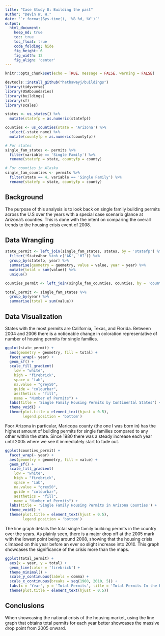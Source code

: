 ---
title: "Case Study 8: Building the past"
author: "Devin W. H."
date: "`r format(Sys.time(), '%B %d, %Y')`"
output:
  html_document:  
    keep_md: true
    toc: true
    toc_float: true
    code_folding: hide
    fig_height: 6
    fig_width: 12
    fig_align: 'center'
---

```{r, echo=FALSE}

knitr::opts_chunk$set(echo = TRUE, message = FALSE, warning = FALSE)

```

```{r load_libraries, include=FALSE}

devtools::install_github("hathawayj/buildings")
library(tidyverse)
library(USAboundaries)
library(buildings)
library(sf)
library(scales)

```

```{r load_data}

states <- us_states() %>%
  mutate(statefp = as.numeric(statefp))

counties <- us_counties(state = 'Arizona') %>%
  select(-state_name) %>%
  mutate(countyfp = as.numeric(countyfp))

# For states
single_fam_states <- permits %>%
  filter(variable == 'Single Family') %>%
  rename(statefp = state, countyfp = county)

# For counties in Alaska
single_fam_counties <- permits %>%
  filter(state == 4, variable == 'Single Family') %>%
  rename(statefp = state, countyfp = county)

```

## Background

The purpose of this analysis is to look back on single family building permits across the U.S over the years with a special case scenario glance at Arizona's counties. This is done with the intent on comparing the overall trends to the housing crisis event of 2008.

## Data Wrangling

```{r tidy_data}

state_permit <- left_join(single_fam_states, states, by = 'statefp') %>%
  filter(!StateAbbr %in% c('AK', 'HI')) %>%
  group_by(statefp, year) %>%
  summarise(geometry = geometry, value = value, year = year) %>%
  mutate(total = sum(value)) %>%
  unique()

counties_permit <- left_join(single_fam_counties, counties, by = 'countyfp')

total_permit <- single_fam_states %>%
  group_by(year) %>%
  summarise(total = sum(value))

```

## Data Visualization

States with the most permits are California, Texas, and Florida. Between 2004 and 2006 there is a noticeable change in coloration representative of number of housing permits for single families. 

```{r plot_data, fig.width = 20, fig.height = 20}

ggplot(state_permit) +
  aes(geometry = geometry, fill = total) +
  facet_wrap(~ year) +
  geom_sf() +
  scale_fill_gradient(
    low = "white",
    high = "firebrick",
    space = "Lab",
    na.value = "grey50",
    guide = "colourbar",
    aesthetics = "fill",
    name = "Number of Permits") +
  labs(title = 'Single Family Housing Permits by Continental States') +
  theme_void() +
  theme(plot.title = element_text(hjust = 0.5),
        legend.position = 'bottom')

```

Foor Arizona in particular, Maricopa county (the one I was born in) has the highest amount of building permits for single families compared to any other within the state. Since 1980 there was a steady increase each year until 2005 where we see it immediately start to fade out.

```{r fig.width = 20, fig.height = 20}

ggplot(counties_permit) +
  facet_wrap(~ year) +
  aes(geometry = geometry, fill = value) +
  geom_sf() +
  scale_fill_gradient(
    low = "white",
    high = "firebrick",
    space = "Lab",
    na.value = "grey50",
    guide = "colourbar",
    aesthetics = "fill",
    name = "Number of Permits") +
  labs(title = 'Single Family Housing Permits in Arizona Counties') +
  theme_void() +
  theme(plot.title = element_text(hjust = 0.5),
        legend.position = 'bottom')

```

The line graph details the total single family building permits in the country over the years. As plainly seen, there is a major drop off at the 2005 mark with the lowest point being around 2008, showing that the housing crisis climaxed on this year before an ever so slight increase into 2010. This graph showcases the significance of the crisis more than the maps.

```{r}

ggplot(total_permit) +
  aes(x = year, y = total) +
  geom_line(color = 'firebrick') +
  theme_minimal() +
  scale_y_continuous(labels = comma) +
  scale_x_continuous(breaks = seq(1980, 2010, 5)) +
  labs(x = 'Year', y = 'Total Permits', title = 'Total Permits In the U.S') +
  theme(plot.title = element_text(hjust = 0.5))

```

## Conclusions

When showcasing the national crisis of the housing market, using the line graph that obtains total permits for each year better showcases the massive drop point from 2005 onward. 
